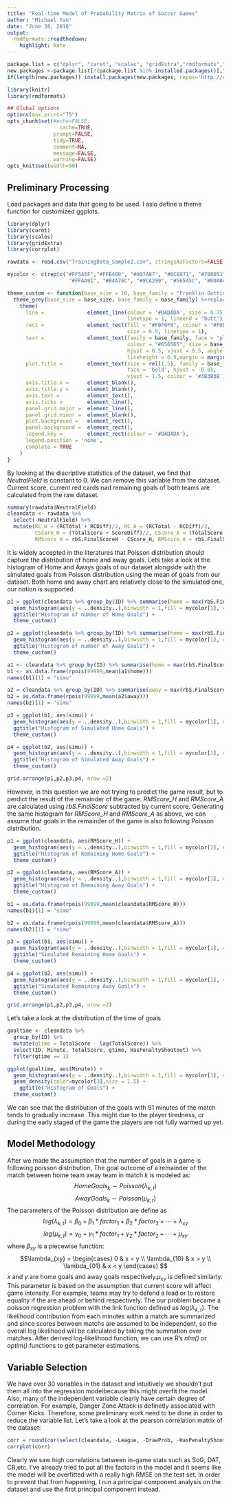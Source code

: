 ```yaml
---
title: "Real-time Model of Probability Matrix of Soccer Games"
author: "Michael Yan"
date: "June 28, 2016"
output:
  rmdformats::readthedown:
    highlight: kate
---
```


```r
package.list = c("dplyr", "caret", "scales", "gridExtra","rmdformats","knitr", "corrplot")
new.packages <-package.list[!(package.list %in% installed.packages()[,"Package"])]
if(length(new.packages)) install.packages(new.packages, repos='http://cran.us.r-project.org')

```

```r
library(knitr)
library(rmdformats)

## Global options
options(max.print="75")
opts_chunk$set(#echo=FALSE,
	             cache=TRUE,
               prompt=FALSE,
               tidy=TRUE,
               comment=NA,
               message=FALSE,
               warning=FALSE)
opts_knit$set(width=90)
```


## Preliminary Processing

Load packages and data that going to be used. I aslo define a theme function for customized ggplots.

```r
library(dplyr)
library(caret)
library(scales)
library(gridExtra)
library(corrplot)

rawdata <- read.csv("TrainingData_Sample2.csv", stringsAsFactors=FALSE)

mycolor <- c(rep(c("#FF5A5F","#FFB400", "#007A87", "#8CE071", "#7B0051", "#00D1C1",
                    "#FFAA91", "#B4A76C", "#9CA299", "#565A5C", "#00A04B","#E54C20"), 100))

theme_custom <- function(base_size = 10, base_family = "Franklin Gothic Medium") {
  theme_grey(base_size = base_size, base_family = base_family) %+replace%
    theme(
      line =              element_line(colour = '#DADADA', size = 0.75, 
                                       linetype = 1, lineend = "butt"),
      rect =              element_rect(fill = "#F0F0F0", colour = "#F0F0F0", 
                                       size = 0.5, linetype = 1),
      text =              element_text(family = base_family, face = "plain",
                                       colour = "#656565", size = base_size,
                                       hjust = 0.5, vjust = 0.5, angle = 0, 
                                       lineheight = 0.9,margin = margin(), debug = FALSE),
      plot.title =        element_text(size = rel(1.5), family = base_family , 
                                       face = 'bold', hjust = -0.05, 
                                       vjust = 1.5, colour = '#3B3B3B'),
      axis.title.x =      element_blank(),
      axis.title.y =      element_blank(),
      axis.text =         element_text(),
      axis.ticks =        element_line(),
      panel.grid.major =  element_line(),
      panel.grid.minor =  element_blank(),
      plot.background =   element_rect(),
      panel.background =  element_rect(),
      legend.key =        element_rect(colour = '#DADADA'),
      legend.position = 'none',
      complete = TRUE
    )
}
```

By looking at the discriptive statistics of the dataset, we find that *NeutralField* is constant to 0. We can remove this variable from the dataset. Current score, current red cards nad remaining goals of both teams are calculated from the raw dataset.

```r
summary(rawdata$NeutralField)
cleandata <- rawdata %>%
  select(-NeutralField) %>%
  mutate(RC_H = (RCTotal + RCDiff)/2, RC_A = (RCTotal - RCDiff)/2, 
         CScore_H = (TotalScore + ScoreDiff)/2, CScore_A = (TotalScore - ScoreDiff)/2,
         RMScore_H = rbS.FinalScoreH - CScore_H, RMScore_A = rbS.FinalScoreA - CScore_A)
```

It is widely accepted in the literatures that Poisson distribution should capture the distribution of home and away goals. Lets take a look at the histogram of Home and Aways goals of our dataset alongside with the simulated goals from Poisson distribution using the mean of goals from our dataset. Both home and away chart are relatively close to the simulated one, our notion is supported.

```r
p1 = ggplot(cleandata %>% group_by(ID) %>% summarise(home = max(rbS.FinalScoreH), away = max(rbS.FinalScoreA)), aes(home)) + 
  geom_histogram(aes(y = ..density..),binwidth = 1,fill = mycolor[1], color = mycolor[7]) +
  ggtitle("Histogram of number of Home Goals") + 
  theme_custom()

p2 = ggplot(cleandata %>% group_by(ID) %>% summarise(home = max(rbS.FinalScoreH), away = max(rbS.FinalScoreA)), aes(away)) + 
  geom_histogram(aes(y = ..density..),binwidth = 1,fill = mycolor[1], color = mycolor[7]) +
  ggtitle("Histogram of number of Away Goals") + 
  theme_custom()

a1 <- cleandata %>% group_by(ID) %>% summarise(home = max(rbS.FinalScoreH))
b1 <- as.data.frame(rpois(99999,mean(a1$home)))
names(b1)[1] = "simu"

a2 = cleandata %>% group_by(ID) %>% summarise(away = max(rbS.FinalScoreA))
b2 = as.data.frame(rpois(99999,mean(a2$away)))
names(b2)[1] = "simu"

p3 = ggplot(b1, aes(simu)) + 
  geom_histogram(aes(y = ..density..),binwidth = 1,fill = mycolor[1], color = mycolor[7]) +
  ggtitle("Histogram of Simulated Home Goals") + 
  theme_custom()

p4 = ggplot(b2, aes(simu)) + 
  geom_histogram(aes(y = ..density..),binwidth = 1,fill = mycolor[1], color = mycolor[7]) +
  ggtitle("Histogram of Simulated Away Goals") + 
  theme_custom()

grid.arrange(p1,p2,p3,p4, nrow =2)
```

However, in this question we are not trying to predict the game result, but to perdict the result of the remainder of the game. *RMScore_H* and *RMScore_A* are calculated using *rbS.FinalScore* subtracted by current score. Generating the same histogram for *RMScore_H* and *RMScore_A* as above, we can assume that goals in the remainder of the game is also following Poisson distribution.

```r
p1 = ggplot(cleandata, aes(RMScore_H)) + 
  geom_histogram(aes(y = ..density..),binwidth = 1,fill = mycolor[1], color = mycolor[7]) +
  ggtitle("Histogram of Remaining Home Goals") + 
  theme_custom()

p2 = ggplot(cleandata, aes(RMScore_A)) + 
  geom_histogram(aes(y = ..density..),binwidth = 1,fill = mycolor[1], color = mycolor[7]) +
  ggtitle("Histogram of Remaining Away Goals") + 
  theme_custom()

b1 = as.data.frame(rpois(99999,mean(cleandata$RMScore_H)))
names(b1)[1] = "simu"

b2 = as.data.frame(rpois(99999,mean(cleandata$RMScore_A)))
names(b2)[1] = "simu"

p3 = ggplot(b1, aes(simu)) + 
  geom_histogram(aes(y = ..density..),binwidth = 1,fill = mycolor[1], color = mycolor[7]) +
  ggtitle("Simulated Remaining Home Goals") + 
  theme_custom()

p4 = ggplot(b2, aes(simu)) + 
  geom_histogram(aes(y = ..density..),binwidth = 1,fill = mycolor[1], color = mycolor[7]) +
  ggtitle("Simulated Remaining Away Goals") + 
  theme_custom()

grid.arrange(p1,p2,p3,p4, nrow =2)
```


Let's take a look at the distribution of the time of goals

```r
goaltime <- cleandata %>% 
  group_by(ID) %>%
  mutate(gtime = TotalScore - lag(TotalScore)) %>%
  select(ID, Minute, TotalScore, gtime, HasPenaltyShootout) %>%
  filter(gtime == 1)

ggplot(goaltime, aes(Minute)) + 
  geom_histogram(aes(y = ..density..),binwidth = 1,fill = mycolor[1], color = mycolor[2]) +
  geom_density(color=mycolor[3],size = 1.5) +
    ggtitle("Histogram of Goals") + 
  theme_custom()
```
We can see that the distribution of the goals with 91 minutes of the match tends to gradually increase. This might due to the player tiredness, or during the early staged of the game the players are not fully warmed up yet.

## Model Methodology

After we made the assumption that the number of goals in a game is following poisson distribution, The goal outcome of a remainder of the match between home team away team in match $k$ is modeled as:
$$HomeGoals_k \sim Poisson(\lambda_{k,t})$$
$$AwayGoals_k \sim Poisson(\mu_{k,t})$$
The parameters of the Poisson distribution are define as 
$$log(\lambda_{k,t}) = \beta_0 + \beta_1*factor_1 + \beta_2*factor_2 + \cdots +  \lambda_{xy}$$
$$log(\mu_{k,t}) = \gamma_0 + \gamma_1*factor_1 + \gamma_2*factor_2 + \cdots + \mu_{xy}$$
where $\beta_{xy}$ is a piecewise function:
$$\lambda_{xy} = \begin{cases} 
      0 & x = y \\
      \lambda_{10} & x > y \\
      \lambda_{01} & x < y 
   \end{cases}
$$
$x$ and $y$ are home goals and away goals respectively.$\mu_{xy}$ is defined similarly. This parameter is based on the assumption that current score will affect game intensity. For example, teams may try to defend a lead or to restore equality if the are ahead or behind respectively.
The our problem became a poisson regression problem with the link function defined as $log(\lambda_{k,t})$. The likelihood contribution from each minutes within a match are summarized and since scores between matchs are assumed to be independent, so the overall log likelihood will be calculated by taking the summation over matches. After derived log-likelihood function, we can use R's *nlm()* or *optim()* functions to get parameter estimations.

## Variable Selection

We have over 30 variables in the dataset and intuitively we shouldn't put them all into the regression modelbecause this might overfit the model. Also, many of the independent variable clearly have certain degree of correlation. For example, Danger Zone Attack is definetly associated with Corner Kicks. Therefore, some preliminary work need to be done in order to reduce the variable list. Let's take a look at the pearson correlation matrix of the dataset:

```r
corr = round(cor(select(cleandata, -League, -DrawProb, -HasPenaltyShootout)),3)
corrplot(corr)
```

Clearly we saw high correlations between in-game stats such as SoG, DAT, CR,etc. I've already tried to put all the factors in the model and it seems like the model will be overfitted with a really high RMSE on the test set. In order to prevent that from happening, I run a principal component analysis on the dataset and use the first principal component instead.

##

